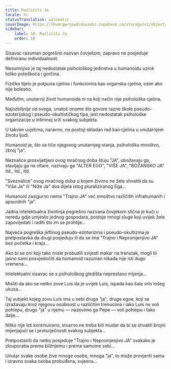 ```yaml
---
title: Različiti Ja
locale: hr
statusTranslation: automatic
coverImage: https://lhvmrqwrcowdvduuaukz.supabase.co/storage/v1/object/public/strapi-uploads/small_cover-tratado-de-psicologia-revolucionaria.webp-5e15e1cec4e0ebebcde5d7fc7565d8fd.webp
sidebar:
    label: 10. Različiti Ja
    order: 10
---
```

Sisavac razuman pogrešno nazvan čovjekom, zapravo ne posjeduje definiranu individualnost.

Nesumnjivo je taj nedostatak psihološkog jedinstva u humanoidu uzrok toliko poteškoća i gorčina.

Fizičko tijelo je potpuna cjelina i funkcionira kao organska cjelina, osim ako nije bolesno.

Međutim, unutarnji život humanoida ni na koji način nije psihološka cjelina.

Najozbiljnije od svega, unatoč onome što govore razne škole pseudo-ezoterijskog i pseudo-okultističkog tipa, jest nedostatak psihološke organizacije u intimnoj srži svakog subjekta.

U takvim uvjetima, naravno, ne postoji skladan rad kao cjelina u unutarnjem životu ljudi.

Humanoid je, što se tiče njegovog unutarnjeg stanja, psihološka mnoštvo, zbroj "ja".

Neznalice prosvijetljeni ovog mračnog doba štuju "JA", obožavaju ga, stavljaju ga na oltare, nazivaju ga "ALTER EGO", "VIŠE JA", "BOŽANSKO JA" itd., itd., itd.

"Sveznalice" ovog mračnog doba u kojem živimo ne žele shvatiti da su "Više Ja" ili "Niže Ja" dva dijela istog pluraliziranog Ega...

Humanoid zasigurno nema "Trajno JA" već mnoštvo različitih infrahumanih i apsurdnih "ja".

Jadna intelektualna životinja pogrešno nazvana čovjekom slična je kući u neredu gdje umjesto jednog gospodara, postoje mnogi sluge koji uvijek žele zapovijedati i raditi što im se prohtije...

Najveća pogreška jeftinog pseudo-ezoterizma i pseudo-okultizma je pretpostavka da drugi posjeduju ili da se ima "Trajno i Nepromjenjivo JA" bez početka i kraja...

Ako bi se oni koji tako misle probudili svijesti makar na trenutak, mogli bi jasno sami posvjedočiti da humanoid razuman nikada nije isti dugo vremena...

Intelektualni sisavac se s psihološkog gledišta neprestano mijenja...

Misliti da ako se netko zove Luis da je uvijek Luis, ispada kao šala vrlo lošeg ukusa...

Taj subjekt kojeg zovu Luis ima u sebi druga "ja", druge egoe, koji se izražavaju kroz njegovu osobnost u različitim trenucima i iako Luis ne voli pohlepu, drugo "ja" u njemu — nazovimo ga Pepe — voli pohlepu i tako dalje...

Nitko nije isti kontinuirano, stvarno ne treba biti mudar da bi se shvatili brojni mijenjajući se i proturječnosti svakog subjekta...

Pretpostaviti da netko posjeduje "Trajno i Nepromjenjivo JA" svakako je zlouporaba prema bližnjemu i prema samome sebi...

Unutar svake osobe žive mnoge osobe, mnoga "ja", to može provjeriti sama i izravno svaka osoba probuđena, svjesna...

